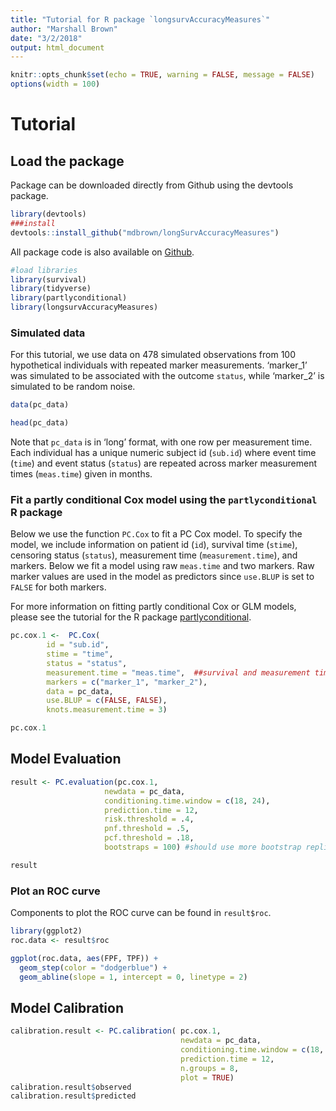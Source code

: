 ```yaml
---
title: "Tutorial for R package `longsurvAccuracyMeasures`"
author: "Marshall Brown"
date: "3/2/2018"
output: html_document
---
```


```r
knitr::opts_chunk$set(echo = TRUE, warning = FALSE, message = FALSE)
options(width = 100)
```



# Tutorial 

## Load the package

Package can be downloaded directly from Github using the devtools package.

```r
library(devtools)
###install 
devtools::install_github("mdbrown/longSurvAccuracyMeasures")
```

All package code is also available on [Github](https://github.com/mdbrown/longsurvAccuracyMeasures).

```r
#load libraries
library(survival)
library(tidyverse)
library(partlyconditional)
library(longsurvAccuracyMeasures)
```


### Simulated data

For this tutorial, we use data on 478 simulated observations from 100 hypothetical individuals with repeated marker measurements. 'marker_1' was simulated to be associated with the outcome `status`, while 'marker_2' is simulated to be random noise. 

```r
data(pc_data)

head(pc_data)
```

Note that `pc_data` is in 'long' format, with one row per measurement time. Each individual has a unique numeric subject id (`sub.id`) where event time (`time`) and event status (`status`) are repeated across marker measurement times (`meas.time`) given in months. 


### Fit a partly conditional Cox model  using the `partlyconditional` R package 

Below we use the function `PC.Cox` to fit a PC Cox model. To specify the model, we include information on patient id (`id`), survival time (`stime`), censoring status (`status`), measurement time (`measurement.time`), and markers.  Below we fit a model using raw  `meas.time` and two markers. Raw marker values are used in the model as predictors since `use.BLUP` is set to `FALSE` for both markers.  

For more information on fitting partly conditional Cox or GLM models, please see the tutorial for the R package [partlyconditional](http://rpubs.com/mdbrown/partlyconditional). 

```r

pc.cox.1 <-  PC.Cox(
        id = "sub.id",
        stime = "time",
        status = "status",
        measurement.time = "meas.time",  ##survival and measurement times must be on the same scale!!!
        markers = c("marker_1", "marker_2"),
        data = pc_data,
        use.BLUP = c(FALSE, FALSE), 
        knots.measurement.time = 3)

pc.cox.1


```

## Model Evaluation 

```r

result <- PC.evaluation(pc.cox.1,
                     newdata = pc_data,  
                     conditioning.time.window = c(18, 24), 
                     prediction.time = 12, 
                     risk.threshold = .4, 
                     pnf.threshold = .5, 
                     pcf.threshold = .18, 
                     bootstraps = 100) #should use more bootstrap replicates in practice. 

result

```


### Plot an ROC curve 

Components to plot the ROC curve can be found in `result$roc`. 

```r
library(ggplot2)
roc.data <- result$roc

ggplot(roc.data, aes(FPF, TPF)) + 
  geom_step(color = "dodgerblue") + 
  geom_abline(slope = 1, intercept = 0, linetype = 2)

```


## Model Calibration 

```r
calibration.result <- PC.calibration( pc.cox.1,
                                      newdata = pc_data,  
                                      conditioning.time.window = c(18, 24), 
                                      prediction.time = 12, 
                                      n.groups = 8, 
                                      plot = TRUE)
calibration.result$observed
calibration.result$predicted
```
